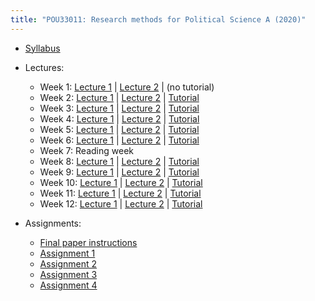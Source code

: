 ```yaml
---
title: "POU33011: Research methods for Political Science A (2020)"
---
```



- [Syllabus](POU33011/2020/POU33011_Syllabus_Chadefaux.pdf)

- Lectures: 
     - Week 1:  [Lecture 1](POU33011/2020/Lectures/methods01.pdf) | [Lecture 2](POU33011/2020/Lectures/statistics01.pdf)  | (no tutorial)
     - Week 2: [Lecture 1](POU33011/2020/Lectures/methods02.pdf) | [Lecture 2](POU33011/2020/Lectures/statistics02.pdf) | [Tutorial](POU33011/2020/Lectures/Tutorial1.zip)
     - Week 3: [Lecture 1](POU33011/2020/Lectures/methods03.pdf) | [Lecture 2](POU33011/2020/Lectures/statistics02.pdf) | 
     [Tutorial](POU33011/2020/Lectures/Tutorial2.R)
     - Week 4: [Lecture 1](POU33011/2020/Lectures/methods04.pdf) | [Lecture 2](POU33011/2020/Lectures/statistics04.pdf) |
     [Tutorial](POU33011/2020/Lectures/Tutorial3.zip)
     - Week 5: [Lecture 1](POU33011/2020/Lectures/methods05.pdf) | [Lecture 2](POU33011/2020/Lectures/statistics05.pdf) |
     [Tutorial](POU33011/2020/Lectures/Tutorial4.pdf)
     - Week 6: [Lecture 1](POU33011/2020/Lectures/methods06.pdf) |  [Lecture 2](POU33011/2020/Lectures/statistics06.pdf) |
     [Tutorial](POU33011/2020/Lectures/Tutorial5.pdf)
     - Week 7: Reading week
     - Week 8: [Lecture 1](POU33011/2020/Lectures/statistics08.pdf) | [Lecture 2](POU33011/2020/Lectures/statistics08b.pdf) |
     [Tutorial](POU33011/2020/Lectures/Tutorial7.pdf)
     - Week 9: [Lecture 1](POU33011/2020/Lectures/statistics09.pdf) | [Lecture 2](POU33011/2020/Lectures/statistics09b.pdf) |
     [Tutorial](POU33011/2020/Lectures/Tutorial8.pdf)
     - Week 10: [Lecture 1](POU33011/2020/Lectures/statistics10.pdf) | [Lecture 2](POU33011/2020/Lectures/statistics10b.pdf) |
     [Tutorial](POU33011/2020/Lectures/Tutorial9.pdf)
     - Week 11: [Lecture 1](POU33011/2020/Lectures/methods11.pdf) | [Lecture 2](POU33011/2020/Lectures/statistics11.pdf) |
     [Tutorial](POU33011/2020/Lectures/Tutorial10.pdf)
     - Week 12: [Lecture 1](POU33011/2020/Lectures/methods12.pdf) | [Lecture 2](POU33011/2020/Lectures/statistics12.pdf) |
     [Tutorial](POU33011/2020/Lectures/Tutorial11.pdf)
     
     
- Assignments: 
  - [Final paper instructions](POU33011/2020/Assignments/finalPaperGradingRubric.pdf)
  - [Assignment 1](POU33011/2020/Assignments/assignment1.pdf)
  - [Assignment 2](POU33011/2020/Assignments/assignment2.pdf) 
  - [Assignment 3](POU33011/2020/Assignments/assignment3.pdf) 
  - [Assignment 4](POU33011/2020/Assignments/assignment4.pdf)